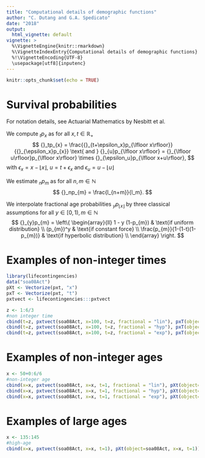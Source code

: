 ```yaml
---
title: "Computational details of demographic functions"
author: "C. Dutang and G.A. Spedicato"
date: "2018"
output: 
  html_vignette: default
vignette: >
  %\VignetteEngine{knitr::rmarkdown}
  %\VignetteIndexEntry{Computational details of demographic functions} 
  %!\VignetteEncoding{UTF-8}
  \usepackage[utf8]{inputenc}
---
```


```r
knitr::opts_chunk$set(echo = TRUE)
```

# Survival probabilities

For notation details, see Actuarial Mathematics by Nesbitt et al.

We compute ${}_tp_{x}$ as for all $x,t\in\mathbb R_+$
$$
{}_tp_{x} = \frac{{}_{t+\epsilon_x}p_{\lfloor x\rfloor}}{{}_{\epsilon_x}p_{x}}
\text{ and } 
{}_{u}p_{\lfloor x\rfloor} = {}_{\lfloor u\rfloor}p_{\lfloor x\rfloor} \times {}_{\epsilon_u}p_{\lfloor x+u\rfloor},
$$
with $\epsilon_x=x - \lfloor x\rfloor$, $u=t+\epsilon_x$ and $\epsilon_u=u-\lfloor u\rfloor$


We estimate ${}_np_{m}$ as for all $n,m\in\mathbb N$
$$
{}_np_{m} = \frac{l_{n+m}}{l_m}.
$$

We interpolate fractional age probabilities ${}_yp_{\lfloor x\rfloor}$ by three classical assumptions
for all $y \in [0,1), m\in\mathbb N$
$$
{}_{y}p_{m} =
\left\{
\begin{array}{ll}
1 - y (1-p_{m}) & \text{if uniform distribution} \\
(p_{m})^y & \text{if constant force} \\
\frac{p_{m}}{1-(1-t)(1-p_{m})} & \text{if hyperbolic distribution} \\
\end{array}
\right. 
$$

# Examples of non-integer times
```r
library(lifecontingencies)
data("soa08Act")
pXt <- Vectorize(pxt, "x")
pxT <- Vectorize(pxt, "t")
pxtvect <- lifecontingencies:::pxtvect

z <- 1:6/3
#non integer time
cbind(t=z, pxtvect(soa08Act, x=100, t=z, fractional = "lin"), pxT(object=soa08Act, x=100, t=z, fractional = "lin"))
cbind(t=z, pxtvect(soa08Act, x=100, t=z, fractional = "hyp"), pxT(object=soa08Act, x=100, t=z, fractional = "hyp"))
cbind(t=z, pxtvect(soa08Act, x=100, t=z, fractional = "exp"), pxT(object=soa08Act, x=100, t=z, fractional = "exp"))
```


# Examples of non-integer ages

```r
x <- 50+0:6/6
#non-integer age
cbind(x=x, pxtvect(soa08Act, x=x, t=1, fractional = "lin"), pXt(object=soa08Act, x=x, t=1, fractional = "lin"))
cbind(x=x, pxtvect(soa08Act, x=x, t=1, fractional = "hyp"), pXt(object=soa08Act, x=x, t=1, fractional = "hyp"))
cbind(x=x, pxtvect(soa08Act, x=x, t=1, fractional = "exp"), pXt(object=soa08Act, x=x, t=1, fractional = "exp"))
```

# Examples of large ages
```r
x <- 135:145
#high-age
cbind(x=x, pxtvect(soa08Act, x=x, t=1), pXt(object=soa08Act, x=x, t=1))
```


